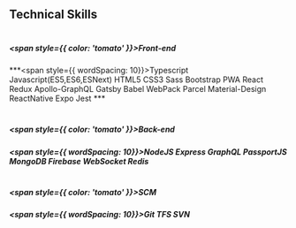 ## Technical Skills 
#
##### <span style={{ color: 'tomato' }}>Front-end</span>
***<span style={{ wordSpacing: 10}}>Typescript Javascript(ES5,ES6,ESNext)  HTML5  CSS3  Sass Bootstrap PWA React Redux Apollo-GraphQL Gatsby Babel WebPack Parcel Material-Design ReactNative Expo Jest </span> ***
#
##### <span style={{ color: 'tomato' }}>Back-end</span>
***<span style={{ wordSpacing: 10}}>NodeJS Express GraphQL PassportJS MongoDB Firebase WebSocket Redis</span>***
#
##### <span style={{ color: 'tomato' }}>SCM</span>
***<span style={{ wordSpacing: 10}}>Git TFS SVN</span>*** 